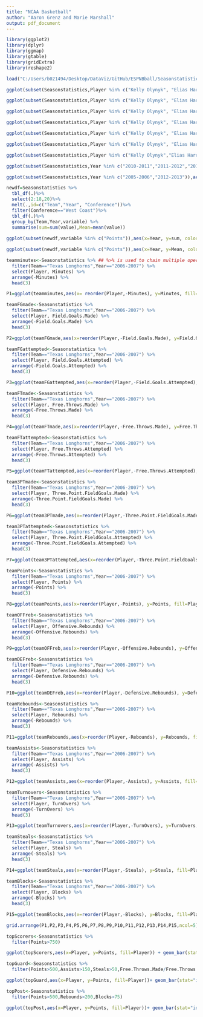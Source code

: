 ```yaml
---
title: "NCAA Basketball"
author: "Aaron Grenz and Marie Marshall"
output: pdf_document
---
```


```r
library(ggplot2)
library(dplyr)
library(ggmap)
library(gtable)
library(gridExtra)
library(reshape2)
```

```r
load("C:/Users/b021494/Desktop/DataViz/GitHub/ESPNBball/Seasonstatisticscleaned.rda")
```

```r
ggplot(subset(Seasonstatistics,Player %in% c("Kelly Olynyk", "Elias Harris")),aes(x=Year,y=Field.Goals.Made,color=Player,group=Player))+geom_point()+geom_line()+theme(axis.text.x = element_text(angle=-90))+ggtitle("Career Field Goals Made: Olynyk vs. Harris")

ggplot(subset(Seasonstatistics,Player %in% c("Kelly Olynyk", "Elias Harris")),aes(x=Year,y=Field.Goals.Made/Field.Goals.Attempted,color=Player,group=Player))+geom_point()+geom_line()+theme(axis.text.x = element_text(angle=-90))+ggtitle("Career Field Goal Percentage: Olynyk vs. Harris")

ggplot(subset(Seasonstatistics,Player %in% c("Kelly Olynyk", "Elias Harris")),aes(x=Year,y=Assists, color=Player,group=Player))+geom_point()+geom_line()+theme(axis.text.x = element_text(angle=-90))+ggtitle("Career Assists: Olynyk vs. Harris")

ggplot(subset(Seasonstatistics,Player %in% c("Kelly Olynyk", "Elias Harris")),aes(x=Year,y=Rebounds,color=Player,group=Player))+geom_point()+geom_line()+theme(axis.text.x = element_text(angle=-90))+ggtitle("Career Rebounds: Olynyk vs. Harris")

ggplot(subset(Seasonstatistics,Player %in% c("Kelly Olynyk", "Elias Harris")),aes(x=Year,y=Blocks,color=Player,group=Player))+geom_point()+geom_line()+theme(axis.text.x = element_text(angle=-90))+ggtitle("Career Blocks: Olynyk vs. Harris")

ggplot(subset(Seasonstatistics,Player %in% c("Kelly Olynyk", "Elias Harris")),aes(x=Year,y=TurnOvers,color=Player,group=Player))+geom_point()+geom_line()+theme(axis.text.x = element_text(angle=-90))+ggtitle("Career Turnovers: Olynyk vs. Harris")

ggplot(subset(Seasonstatistics,Player %in% c("Kelly Olynyk","Elias Harris","David Stockton","Sam Dower")),aes(x=2012-2013,y=TurnOvers,color=Player,group=Player))+geom_point()+geom_boxplot()+theme(axis.text.x = element_blank(), axis.text.y = element_blank())+ggtitle("Turnovers for 4 Gonzaga Players")+facet_wrap(~Player,ncol=4)+theme(legend.position="none")

ggplot(subset(Seasonstatistics,Year %in% c("2010-2011","2011-2012","2012-2013","2013-2014")),aes(x=Year,y=Field.Goals.Made/Field.Goals.Attempted,size=Field.Goals.Made))+geom_point()+theme(axis.text.x = element_text(angle=-90))+ggtitle("Shooting Percentage and Field Goals Made: 2011-2014")

ggplot(subset(Seasonstatistics,Year %in% c("2005-2006","2012-2013")),aes(x=Year,y=Field.Goals.Made/Field.Goals.Attempted,size=Field.Goals.Made))+geom_point()+theme(axis.text.x = element_text(angle=-90))+ggtitle("Shooting Percentage and Field Goals Made: 2006 vs. 2013")
```

```r
newdf=Seasonstatistics %>% 
  tbl_df(.)%>% 
  select(2:18,20)%>% 
  melt(.,id=c("Team","Year", "Conference"))%>%
  filter(Conference=="West Coast")%>%
  tbl_df(.)%>% 
  group_by(Team,Year,variable) %>% 
  summarise(sum=sum(value),Mean=mean(value))
  
ggplot(subset(newdf,variable %in% c("Points")),aes(x=Year, y=sum, color=Team, group=Team))+geom_point()+geom_line()+facet_wrap(~Team,ncol=3)

ggplot(subset(newdf,variable %in% c("Points")),aes(x=Year, y=Mean, color=Team, group=Team))+geom_point()+geom_line()+facet_wrap(~Team,ncol=3)
```

```r
teamminutes<-Seasonstatistics %>% ## %>% is used to chain multiple operations together.
  filter(Team=="Texas Longhorns",Year=="2006-2007") %>%
  select(Player, Minutes) %>%
  arrange(-Minutes) %>%
  head(3)

P1=ggplot(teamminutes,aes(x= reorder(Player,-Minutes), y=Minutes, fill=Player,))+ geom_bar(stat="identity") + theme(legend.position="none")

teamFGmade<-Seasonstatistics %>%
  filter(Team=="Texas Longhorns",Year=="2006-2007") %>%
  select(Player, Field.Goals.Made) %>%
  arrange(-Field.Goals.Made) %>%
  head(3)

P2=ggplot(teamFGmade,aes(x=reorder(Player,-Field.Goals.Made), y=Field.Goals.Made, fill=Player,))+ geom_bar(stat="identity") + theme(legend.position="none")

teamFGattempted<-Seasonstatistics %>%
  filter(Team=="Texas Longhorns",Year=="2006-2007") %>%
  select(Player, Field.Goals.Attempted) %>%
  arrange(-Field.Goals.Attempted) %>%
  head(3)

P3=ggplot(teamFGattempted,aes(x=reorder(Player,-Field.Goals.Attempted), y=Field.Goals.Attempted, fill=Player,))+ geom_bar(stat="identity") + theme(legend.position="none")

teamFTmade<-Seasonstatistics %>%
  filter(Team=="Texas Longhorns",Year=="2006-2007") %>%
  select(Player, Free.Throws.Made) %>%
  arrange(-Free.Throws.Made) %>%
  head(3)

P4=ggplot(teamFTmade,aes(x=reorder(Player,-Free.Throws.Made), y=Free.Throws.Made, fill=Player,))+ geom_bar(stat="identity") + theme(legend.position="none")

teamFTattempted<-Seasonstatistics %>%
  filter(Team=="Texas Longhorns",Year=="2006-2007") %>%
  select(Player, Free.Throws.Attempted) %>%
  arrange(-Free.Throws.Attempted) %>%
  head(3)

P5=ggplot(teamFTattempted,aes(x=reorder(Player,-Free.Throws.Attempted), y=Free.Throws.Attempted, fill=Player,))+ geom_bar(stat="identity") + theme(legend.position="none")

team3PTmade<-Seasonstatistics %>%
  filter(Team=="Texas Longhorns",Year=="2006-2007") %>%
  select(Player, Three.Point.FieldGoals.Made) %>%
  arrange(-Three.Point.FieldGoals.Made) %>%
  head(3)

P6=ggplot(team3PTmade,aes(x=reorder(Player,-Three.Point.FieldGoals.Made), y=Three.Point.FieldGoals.Made, fill=Player,))+ geom_bar(stat="identity") + theme(legend.position="none")

team3PTattempted<-Seasonstatistics %>%
  filter(Team=="Texas Longhorns",Year=="2006-2007") %>%
  select(Player, Three.Point.FieldGoals.Attempted) %>%
  arrange(-Three.Point.FieldGoals.Attempted) %>%
  head(3)

P7=ggplot(team3PTattempted,aes(x=reorder(Player,-Three.Point.FieldGoals.Attempted), y=Three.Point.FieldGoals.Attempted, fill=Player,))+ geom_bar(stat="identity") + theme(legend.position="none")

teamPoints<-Seasonstatistics %>%
  filter(Team=="Texas Longhorns",Year=="2006-2007") %>%
  select(Player, Points) %>%
  arrange(-Points) %>%
  head(3)

P8=ggplot(teamPoints,aes(x=reorder(Player,-Points), y=Points, fill=Player,))+ geom_bar(stat="identity") + theme(legend.position="none")

teamOFFreb<-Seasonstatistics %>%
  filter(Team=="Texas Longhorns",Year=="2006-2007") %>%
  select(Player, Offensive.Rebounds) %>%
  arrange(-Offensive.Rebounds) %>%
  head(3)

P9=ggplot(teamOFFreb,aes(x=reorder(Player,-Offensive.Rebounds), y=Offensive.Rebounds, fill=Player,))+ geom_bar(stat="identity") + theme(legend.position="none")

teamDEFreb<-Seasonstatistics %>%
  filter(Team=="Texas Longhorns",Year=="2006-2007") %>%
  select(Player, Defensive.Rebounds) %>%
  arrange(-Defensive.Rebounds) %>%
  head(3)

P10=ggplot(teamDEFreb,aes(x=reorder(Player,-Defensive.Rebounds), y=Defensive.Rebounds, fill=Player,))+ geom_bar(stat="identity") + theme(legend.position="none")

teamRebounds<-Seasonstatistics %>%
  filter(Team=="Texas Longhorns",Year=="2006-2007") %>%
  select(Player, Rebounds) %>%
  arrange(-Rebounds) %>%
  head(3)

P11=ggplot(teamRebounds,aes(x=reorder(Player,-Rebounds), y=Rebounds, fill=Player,))+ geom_bar(stat="identity") + theme(legend.position="none")

teamAssists<-Seasonstatistics %>%
  filter(Team=="Texas Longhorns",Year=="2006-2007") %>%
  select(Player, Assists) %>%
  arrange(-Assists) %>%
  head(3)

P12=ggplot(teamAssists,aes(x=reorder(Player,-Assists), y=Assists, fill=Player,))+ geom_bar(stat="identity") + theme(legend.position="none")

teamTurnovers<-Seasonstatistics %>%
  filter(Team=="Texas Longhorns",Year=="2006-2007") %>%
  select(Player, TurnOvers) %>%
  arrange(-TurnOvers) %>%
  head(3)

P13=ggplot(teamTurnovers,aes(x=reorder(Player,-TurnOvers), y=TurnOvers, fill=Player,))+ geom_bar(stat="identity") + theme(legend.position="none")

teamSteals<-Seasonstatistics %>%
  filter(Team=="Texas Longhorns",Year=="2006-2007") %>%
  select(Player, Steals) %>%
  arrange(-Steals) %>%
  head(3)

P14=ggplot(teamSteals,aes(x=reorder(Player,-Steals), y=Steals, fill=Player,))+ geom_bar(stat="identity") + theme(legend.position="none")

teamBlocks<-Seasonstatistics %>%
  filter(Team=="Texas Longhorns",Year=="2006-2007") %>%
  select(Player, Blocks) %>%
  arrange(-Blocks) %>%
  head(3)

P15=ggplot(teamBlocks,aes(x=reorder(Player,-Blocks), y=Blocks, fill=Player,))+ geom_bar(stat="identity") + theme(legend.position="none")

grid.arrange(P1,P2,P3,P4,P5,P6,P7,P8,P9,P10,P11,P12,P13,P14,P15,ncol=5)
```

```r
topScorers<-Seasonstatistics %>%
  filter(Points>750)

ggplot(topScorers,aes(x=Player, y=Points, fill=Player)) + geom_bar(stat="identity") + theme(legend.position="none") + theme(axis.text.x = element_text(angle=-90))+ggtitle("Top Scorers")

topGuard<-Seasonstatistics %>%
  filter(Points>500,Assists>150,Steals>50,Free.Throws.Made/Free.Throws.Attempted>0.80)

ggplot(topGuard,aes(x=Player, y=Points, fill=Player))+ geom_bar(stat="identity") + theme(legend.position="none") + theme(axis.text.x = element_text(angle=-90)) + ggtitle("Top Guards")

topPost<-Seasonstatistics %>%
  filter(Points>500,Rebounds>200,Blocks>75)

ggplot(topPost,aes(x=Player, y=Points, fill=Player))+ geom_bar(stat="identity") + theme(legend.position="none") + theme(axis.text.x = element_text(angle=-90)) + ggtitle("Top Posts")
```